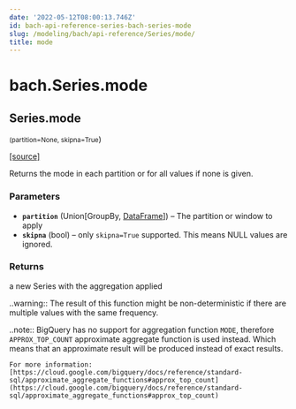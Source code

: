 ```yaml
---
date: '2022-05-12T08:00:13.746Z'
id: bach-api-reference-series-bach-series-mode
slug: /modeling/bach/api-reference/Series/mode/
title: mode
---
```


# bach.Series.mode

<div className="method">

## <span className="additional-name">Series.</span><span className="name">mode</span>

<small className="parameter-list">(<span className="parameter" id="partition">partition=None</span>, <span className="parameter" id="skipna">skipna=True</span></small>)


&#8203;<span className="view-source">[[source]](https://github.com/objectiv/objectiv-analytics/blob/main/bach/bach/series/series.py)</span>

<div className="content">

Returns the mode in each partition or for all values if none is given.


### Parameters

* **`partition`** (Union[GroupBy, [DataFrame](/modeling/bach/api-reference/DataFrame/bach.DataFrame.mdx)]) – The partition or window to apply
* **`skipna`** (bool) – only `skipna=True` supported. This means NULL values are ignored.



### Returns

a new Series with the aggregation applied


..warning::
    The result of this function might be non-deterministic if there are multiple values with
    the same frequency.


..note::
    BigQuery has no support for aggregation function `MODE`, therefore `APPROX_TOP_COUNT`
    approximate aggregate function is used instead. Which means that an approximate result will
    be produced instead of exact results.

    For more information:
    [https://cloud.google.com/bigquery/docs/reference/standard-sql/approximate_aggregate_functions#approx_top_count](https://cloud.google.com/bigquery/docs/reference/standard-sql/approximate_aggregate_functions#approx_top_count)



</div>


</div>
